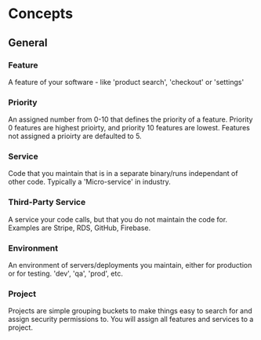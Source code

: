 # Concepts

## General

### Feature
A feature of your software - like 'product search', 'checkout' or 'settings'

### Priority
An assigned number from 0-10 that defines the priority of a feature. Priority 0 features are highest prioirty, and priority 10 features are lowest. Features not assigned a prioirty are defaulted to 5.

### Service
Code that you maintain that is in a separate binary/runs independant of other code. Typically a 'Micro-service' in industry.

### Third-Party Service
A service your code calls, but that you do not maintain the code for. Examples are Stripe, RDS, GitHub, Firebase.

### Environment
An environment of servers/deployments you maintain, either for production or for testing. 'dev', 'qa', 'prod', etc.

### Project
Projects are simple grouping buckets to make things easy to search for and assign security permissions to. You will assign all features and services to a project.

## Back-End

### Decorator

### Token Bucket

### QPS

## UI Concepts

### Stanza Config
The [Stanza Config](./javascript/stanzaconfig) defines the configuration for Stanza in the browser - including things like API key, environment, and context.

### Context 
A context is a group of features that you would like to load, store and refresh together. Most likely they are on the same page, or within the same route.

### Enablement Number 
Because Stanza stops requests from happening to manage load, it also must have a safe way to restart them. Restarting all requests at once creates a potentially dangerous [thundering herd](https://en.wikipedia.org/wiki/Thundering_herd_problem) problem as they all slam in.
Instead, traffic is re-enabled over time. To do this, clients are randomly assigned an `enablement number` between 0 and 99. Clients with a low enablement number will have requests re-enabled before clients with a high one.

If you don't want to worry about this, you don't have to. However, the UI toolkit provides an override in case you want to ensure some customers are re-enabled first. Just remember to keep the distibution fairly even or the thundering herd comes back!





